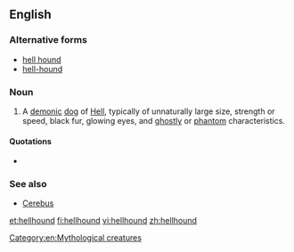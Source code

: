 {{wikipedia}}
==English==

===Alternative forms===
* [[hell hound]]
* [[hell-hound]]

===Noun===
{{en-noun}}

# {{mythology}} A [[demon]]ic [[dog]] of [[Hell]], typically of unnaturally large size, strength or speed, black fur, glowing eyes, and [[ghostly]] or [[phantom]] characteristics.

====Quotations====
* {{seeCites}}

===See also===
* [[Cerebus]]

[[et:hellhound]]
[[fi:hellhound]]
[[vi:hellhound]]
[[zh:hellhound]]
[[Category:en:Mythological creatures]]